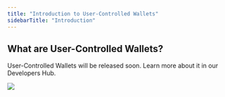```yaml
---
title: "Introduction to User-Controlled Wallets"
sidebarTitle: "Introduction"
---
```


## What are User-Controlled Wallets?

User-Controlled Wallets will be released soon. Learn more about it in our Developers Hub.

<img src="/cn/images/mpc-wallet/UCW.svg"/>